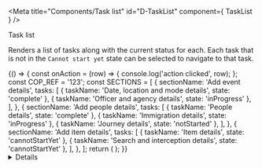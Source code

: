 <!-- Global imports -->

<!-- Local imports -->

<Meta title="Components/Task list" id="D-TaskList" component={ TaskList } />

<Heading size="xl" caption="Components">Task list</Heading>

Renders a list of tasks along with the current status for each. Each task that is not in the `Cannot start yet` state can be 
selected to navigate to that task.

<Canvas withToolbar>
  <Story name="Default">
    {() => {
      const onAction = (row) => {
        console.log('action clicked', row);
      };
      const COP_REF = '123';
      const SECTIONS = [
        {
          sectionName: 'Add event details',
          tasks: [
            { taskName: 'Date, location and mode details', state: 'complete' },
            { taskName: 'Officer and agency details', state: 'inProgress' },
          ],
        },
        {
          sectionName: 'Add people details',
          tasks: [
            { taskName: 'People details', state: 'complete' },
            { taskName: 'Immigration details', state: 'inProgress' },
            { taskName: 'Journey details', state: 'notStarted' },
          ],
        },
        {
          sectionName: 'Add item details',
          tasks: [
            { taskName: 'Item details', state: 'cannotStartYet' },
            { taskName: 'Search and interception details', state: 'cannotStartYet' },
          ],
        },
      ];
      return (
        <TaskList copRefNum={COP_REF} sections={SECTIONS} />
      );
    }}
  </Story>
</Canvas>

<Details summary="Properties" className="no-indent">
  <ArgsTable of={ TaskList } />
</Details>
